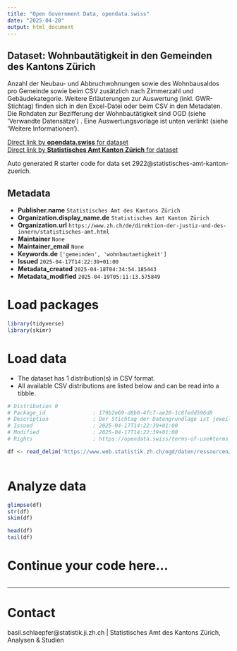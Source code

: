 ```yaml
---
title: "Open Government Data, opendata.swiss"
date: "2025-04-20"
output: html_document
---
```


## Dataset: Wohnbautätigkeit in den Gemeinden des Kantons Zürich

Anzahl der Neubau- und Abbruchwohnungen sowie des Wohnbausaldos pro Gemeinde sowie beim CSV zusätzlich nach Zimmerzahl und Gebäudekategorie. Weitere Erläuterungen zur Auswertung (inkl. GWR-Stichtag) finden sich in den Excel-Datei oder beim CSV in den Metadaten. Die Rohdaten zur Bezifferung der Wohnbautätigkeit sind OGD (siehe 'Verwandte Datensätze') . Eine Auswertungsvorlage ist unten verlinkt (siehe 'Weitere Informationen').

[Direct link by **opendata.swiss** for dataset](https://opendata.swiss/de/dataset/wohnbautatigkeit-in-den-gemeinden-des-kantons-zurich)<br>
[Direct link by **Statistisches Amt Kanton Zürich** for dataset](https://www.zh.ch/de/planen-bauen/raumplanung/immobilienmarkt/wohnbautaetigkeit.html)

Auto generated R starter code for data set 2922@statistisches-amt-kanton-zuerich.

## Metadata

- **Publisher.name** `Statistisches Amt des Kantons Zürich`
- **Organization.display_name.de** `Statistisches Amt Kanton Zürich`
- **Organization.url** `https://www.zh.ch/de/direktion-der-justiz-und-des-innern/statistisches-amt.html`
- **Maintainer** `None`
- **Maintainer_email** `None`
- **Keywords.de** `['gemeinden', 'wohnbautaetigkeit']`
- **Issued** `2025-04-17T14:22:39+01:00`
- **Metadata_created** `2025-04-18T04:34:54.185443`
- **Metadata_modified** `2025-04-19T05:11:13.575849`


# Load packages

```r

library(tidyverse)
library(skimr)

```

# Load data

-   The dataset has 1 distribution(s) in CSV format.
-   All available CSV distributions are listed below and can be read into a tibble.

```r

# Distribution 0
# Package_id               : 179b2e69-d8b0-4fc7-ae20-1c8fedd596d8
# Description              : Der Stichtag der Datengrundlage ist jeweils der 31. Dezember des letzten ausgewiesenen Jahres. Wohnungen in neuen/abgebrochenen Gebäuden. Aufstockungen bzw. Umbauten wurden nicht berücksichtigt.																	 Aufgrund von Registernachführungen können sich die Zahlen insbsondere für Zeiträume nahe beim Stichtag bei zukünftigen Auswertungen noch ändern.																	 Die Datenaufbereitung basiert auf der Schablone hier: https://www.web.statistik.zh.ch/ogd/daten/ressourcen/KTZH_00002162_00004263.html
# Issued                   : 2025-04-17T14:22:39+01:00
# Modified                 : 2025-04-17T14:22:39+01:00
# Rights                   : https://opendata.swiss/terms-of-use#terms_open

df <- read_delim('https://www.web.statistik.zh.ch/ogd/daten/ressourcen/KTZH_00002922_00006203.csv')



```

# Analyze data

```r

glimpse(df)
str(df)
skim(df)

head(df)
tail(df)

```

# Continue your code here...

```r

```

------------------------------------------------------------------------

# Contact

basil.schlaepfer@statistik.ji.zh.ch | Statistisches Amt des Kantons Zürich, Analysen & Studien
